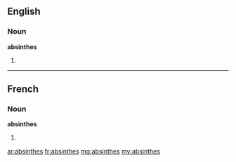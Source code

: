 ==English==

===Noun===
'''absinthes'''

# {{plural of|absinthe}}

----

==French==

===Noun===
'''absinthes''' {{f}}

# {{plural of|absinthe|lang=fr}}

[[ar:absinthes]]
[[fr:absinthes]]
[[mg:absinthes]]
[[my:absinthes]]